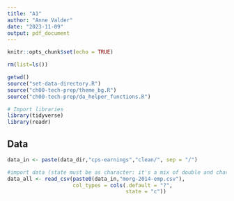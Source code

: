 ```yaml
---
title: "A1"
author: "Anne Valder"
date: "2023-11-09"
output: pdf_document
---
```


```r
knitr::opts_chunk$set(echo = TRUE)
```

```r
rm(list=ls())
```

```r
getwd()
source("set-data-directory.R")
source("ch00-tech-prep/theme_bg.R")
source("ch00-tech-prep/da_helper_functions.R")
```

```r
# Import libraries 
library(tidyverse)
library(readr)
```

## Data
```r
data_in <- paste(data_dir,"cps-earnings","clean/", sep = "/")

#import data (state must be as character: it's a mix of double and character in raw)
data_all <- read_csv(paste0(data_in,"morg-2014-emp.csv"), 
                     col_types = cols(.default = "?", 
                                      state = "c"))
```

